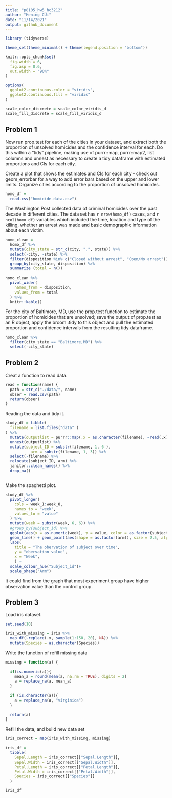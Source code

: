 ```yaml
---
title: "p8105_hw5_hc3212"
author: "Hening CUi"
date: "11/14/2021"
output: github_document
---
```


```r
library (tidyverse)

theme_set(theme_minimal() + theme(legend.position = "bottom"))

knitr::opts_chunk$set(
  fig.width = 6,
  fig.asp = 0.6,
  out.width = "90%"
)

options(
  ggplot2.continuous.color = "viridis",
  ggplot2.continuous.fill = "viridis"
)

scale_color_discrete = scale_color_viridis_d
scale_fill_discrete = scale_fill_viridis_d
```

## Problem 1



Now run prop.test for each of the cities in your dataset, and extract both the proportion of unsolved homicides and the confidence interval for each. Do this within a “tidy” pipeline, making use of purrr::map, purrr::map2, list columns and unnest as necessary to create a tidy dataframe with estimated proportions and CIs for each city.

Create a plot that shows the estimates and CIs for each city – check out geom_errorbar for a way to add error bars based on the upper and lower limits. Organize cities according to the proportion of unsolved homicides.

```r
homo_df =
  read.csv("homicide-data.csv") 
```

The Washington Post collected data of criminal homicides over the past decade in different cities. The data set has `r nrow(homo_df)` cases, and `r ncol(homo_df)` variables which included the time, location and type of the killing, whether an arrest was made and basic demographic information about each victim.

```r
homo_clean =
  homo_df %>% 
  mutate(city_state = str_c(city, ",", state)) %>% 
  select(-city, -state) %>% 
  filter(disposition %in% c("Closed without arrest", "Open/No arrest")) %>% 
  group_by(city_state, disposition) %>% 
  summarize (total = n()) 
  
homo_clean %>% 
  pivot_wider(
    names_from = disposition,
    values_from = total
  ) %>% 
  knitr::kable()
```

For the city of Baltimore, MD, use the prop.test function to estimate the proportion of homicides that are unsolved; save the output of prop.test as an R object, apply the broom::tidy to this object and pull the estimated proportion and confidence intervals from the resulting tidy dataframe.


```r
homo_clean %>% 
  filter(city_state == "Baltimore,MD") %>% 
  select(-city_state) 
```

## Problem 2

Creat a function to read data.

```r
read = function(name) {
  path = str_c("./data/", name)
  obser = read.csv(path)
  return(obser)
}
```

Reading the data and tidy it.

```r
study_df = tibble(
  filename = list.files("data" )
) %>% 
  mutate(outputlist = purrr::map(.x = as.character(filename), ~read(.x))) %>% 
  unnest(outputlist) %>% 
  mutate(subject_ID = substr(filename, 1, 6 ),
           arm = substr(filename, 1, 3)) %>% 
  select(-filename) %>% 
  relocate(subject_ID, arm) %>% 
  janitor::clean_names() %>% 
  drop_na()
  
```

Make the spaghetti plot.

```r
study_df %>% 
  pivot_longer(
    cols = week_1:week_8,
    names_to = "week",
    values_to = "value"
  ) %>% 
  mutate(week = substr(week, 6, 6)) %>% 
  #group_by(subject_id) %>% 
  ggplot(aes(x = as.numeric(week), y = value, color = as.factor(subject_id))) +
  geom_line() + geom_point(aes(shape = as.factor(arm)), size = 2.5, alpha = 0.5) +
  labs(
    title = "The obervation of subject over time",
    y = "obervation value", 
    x = "Week",
    ) +
  scale_colour_hue("Subject_id")+
  scale_shape("Arm")
```
It could find from the graph that most experiment group have higher observation value than the control group.

## Problem 3

Load iris dataset.

```r
set.seed(10)

iris_with_missing = iris %>% 
  map_df(~replace(.x, sample(1:150, 20), NA)) %>%
  mutate(Species = as.character(Species))
```

Write the function of refill missing data

```r
missing = function(a) {
  
  if(is.numeric(a)){
    mean_a = round(mean(a, na.rm = TRUE), digits = 2)
    a = replace_na(a, mean_a)
  }
  
  if (is.character(a)){
    a = replace_na(a, "virginica")
  }
  
  return(a)
}


```


Refill the data, and build new data set

```r
iris_correct = map(iris_with_missing, missing)

iris_df = 
  tibble(
    Sepal.Length = iris_correct[["Sepal.Length"]],
    Sepal.Width = iris_correct[["Sepal.Width"]],
    Petal.Length = iris_correct[["Petal.Length"]],
    Petal.Width = iris_correct[["Petal.Width"]],
    Species = iris_correct[["Species"]]
  )

iris_df

```


